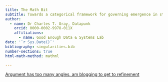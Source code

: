 ```yaml
---
title: The Math Bit
subtitle: Towards a categorical framework for governing emergence in structured intelligence systems
author: 
  - name: Dr Charles T. Gray, Datapunk
    orcid: 0000-0002-9978-011X
    affiliations:
      - name: Good Enough Data & Systems Lab
date: '`r Sys.Date()`'
bibliography: singularities.bib
number-sections: true
html-math-method: mathml

---
```


[Argument has too many angles, am blogging to get to refinement](blog/2025-03-17-button.qmd)

